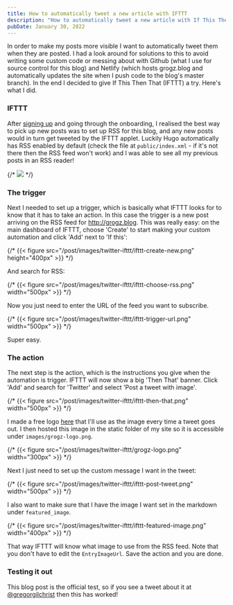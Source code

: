 ```yaml
---
title: How to automatically tweet a new article with IFTTT
description: "How to automatically tweet a new article with If This Then That"
pubDate: January 30, 2022
---
```



In order to make my posts more visible I want to automatically tweet them when they are posted. I had a look around for solutions to this to avoid writing some custom code or messing about with Github (what I use for source control for this blog) and Netlify (which hosts grogz.blog and automatically updates the site when I push code to the blog's master branch). In the end I decided to give If This Then That (IFTTT) a try. Here's what I did.

### IFTTT

After [signing up](https://ifttt.com/) and going through the onboarding, I realised the best way to pick up new posts was to set up RSS for this blog, and any new posts would in turn get tweeted by the IFTTT applet. Luckily Hugo automatically has RSS enabled by default (check the file at `public/index.xml` - if it's not there then the RSS feed won't work) and I was able to see all my previous posts in an RSS reader!

{/* ![](/post/images/twitter-ifttt/ifttt-rss-reader.png) */}

<BlogImage src={RssReader} alt="RSS Reader" />

### The trigger

Next I needed to set up a trigger, which is basically what IFTTT looks for to know that it has to take an action. In this case the trigger is a new post arriving on the RSS feed for http://grogz.blog. This was really easy: on the main dashboard of IFTTT, choose 'Create' to start making your custom automation and click 'Add' next to 'If this':

{/* {{< figure src="/post/images/twitter-ifttt/ifttt-create-new.png" height="400px" >}} */}

<BlogImage src={CreateNew} alt="IFTTT Create New" />

And search for RSS:

{/* {{< figure src="/post/images/twitter-ifttt/ifttt-choose-rss.png" width="500px" >}} */}

<BlogImage src={ChooseRss} alt="Choose RSS" />

Now you just need to enter the URL of the feed you want to subscribe.

{/* {{< figure src="/post/images/twitter-ifttt/ifttt-trigger-url.png" width="500px" >}} */}

<BlogImage src={TriggerUrl} alt="Trigger URL" />

Super easy.

### The action

The next step is the action, which is the instructions you give when the automation is trigger. IFTTT will now show a big 'Then That' banner. Click 'Add' and search for 'Twitter' and select 'Post a tweet with image'.

{/* {{< figure src="/post/images/twitter-ifttt/ifttt-then-that.png" width="500px" >}} */}

<BlogImage src={ThenThat} alt="Then That" />

I made a free logo [here](https://studio.tailorbrands.com/) that I'll use as the image every time a tweet goes out. I then hosted this image in the static folder of my site so it is accessible under `images/grogz-logo.png`.

{/* {{< figure src="/post/images/twitter-ifttt/grogz-logo.png" width="300px" >}} */}

<BlogImage src={GrogzLogo} alt="Grogz Logo" />

Next I just need to set up the custom message I want in the tweet:

{/* {{< figure src="/post/images/twitter-ifttt/ifttt-post-tweet.png" width="500px" >}} */}

<BlogImage src={PostTweet} alt="Post Tweet" />

I also want to make sure that I have the image I want set in the markdown under `featured_image`.

{/* {{< figure src="/post/images/twitter-ifttt/ifttt-featured-image.png" width="400px" >}} */}

<BlogImage src={FeaturedImage} alt="Featured Image" />

That way IFTTT will know what image to use from the RSS feed. Note that you don't have to edit the `EntryImageUrl`. Save the action and you are done.

### Testing it out

This blog post is the official test, so if you see a tweet about it at [@gregorgilchrist](https://twitter.com/gregorgilchrist) then this has worked!
